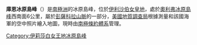 {{coord|84|6|S|66|34|W|source:GNIS|display=title}}

'''庫恩冰原島峰'''（{{lang-en|Kuhn Nunatak}}）是[[南極洲|南極洲]]的冰原島峰，位於[[伊利沙伯女皇地|伊利沙伯女皇地]]，處於[[奧利弗冰原島峰|奧利弗冰原島峰]]西南面6公里，屬於[[彭薩科拉山脈|彭薩科拉山脈]]的一部分，[[美國地質調查局|美國地質調查局]]根據測量和該國海軍的空中照片繪入地圖，現時由[[南極條約體系|南極條約體系]]管理。

{{DEFAULTSORT:Kuhn Nunatak}}
[[Category:伊莉莎白女王地冰原島峰|Category:伊莉莎白女王地冰原島峰]]


{{QueenElizabethLand-geo-stub}}
